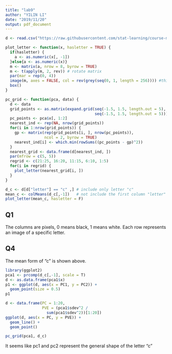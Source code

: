 ```yaml
---
title: "lab9"
author: "YILIN LI"
date: "2019/11/20"
output: pdf_document
---
```


```r
d <- read.csv("https://raw.githubusercontent.com/stat-learning/course-materials/master/data/handwritten.csv")

plot_letter <- function(x, hasletter = TRUE) {
  if(hasletter) {
    a <- as.numeric(x[, -1])
  }else{a <- as.numeric(x)}
  m <- matrix(a, nrow = 8, byrow = TRUE)
  m <- t(apply(m, 2, rev)) # rotate matrix
  par(mar = rep(0, 4))
  image(m, axes = FALSE, col = rev(grey(seq(0, 1, length = 256)))) #this should be a divergent palette
  box()
}

pc_grid <- function(pca, data) {
  d <- data
  grid_points <- as.matrix(expand.grid(seq(-1.5, 1.5, length.out = 5), 
                                       seq(-1.5, 1.5, length.out = 5)))
  pc_points <- pca$x[, 1:2]
  nearest_ind <- rep(NA, nrow(grid_points))
  for(i in 1:nrow(grid_points)) {
    gp <- matrix(rep(grid_points[i, ], nrow(pc_points)), 
                 ncol = 2, byrow = TRUE)
    nearest_ind[i] <- which.min(rowSums((pc_points - gp)^2))
  }
  nearest_grid <- data.frame(d[nearest_ind, ])
  par(mfrow = c(5, 5))
  regrid <- c(21:25, 16:20, 11:15, 6:10, 1:5)
  for(i in regrid) {
    plot_letter(nearest_grid[i, ])
  }
}

d_c <- d[d["letter"] == "c" ,] # include only letter "c"
mean_c <- colMeans(d_c[,-1])   # not include the first column "letter"
plot_letter(mean_c, hasletter = F)

```

## Q1
The columns are pixels, 0 means black, 1 means white. 
Each row represents an image of a specific letter. 

## Q4 
The mean form of "c" is shown above.

```r
library(ggplot2)
pca1 <- prcomp(d_c[,-1], scale = T)
d <- as.data.frame(pca1$x)
p1 <- ggplot(d, aes(x = PC1, y = PC2)) +
  geom_point(size = 0.5) 
p1
```

```r
d <- data.frame(PC = 1:20,
                PVE = (pca1$sdev^2 /
                  sum(pca1$sdev^2))[1:20])
ggplot(d, aes(x = PC, y = PVE)) +
  geom_line() + 
  geom_point()
```
```r
pc_grid(pca1, d_c)
```

It seems like pc1 and pc2 represent the general shape of the letter "c"